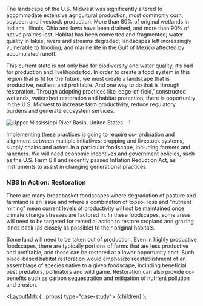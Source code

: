 

The landscape of the U.S. Midwest was significantly altered to accommodate extensive agricultural production, most commonly corn, soybean and livestock production. More than 80% of original wetlands in Indiana, Illinois, Ohio and Iowa have been drained, and more than 90% of native prairies lost. Habitat has been converted and fragmented; water quality in lakes, rivers and streams degraded; landscapes left increasingly vulnerable to flooding; and marine life in the Gulf of Mexico affected by accumulated runoff.

This current state is not only bad for biodiversity and water quality, it’s bad for production and livelihoods too. In order to create a food system in this region that is fit for the future, we must create a landscape that is productive, resilient and profitable. And one way to do that is through restoration. Through adopting practices like ‘edge-of-field,’ constructed wetlands, watershed restoration and habitat protection, there is opportunity in the U.S. Midwest to increase farm productivity, reduce regulatory burdens and generate ecosystem services.

<Image src="/images/case-studies/upper-mississippi-river-basin/01.jpg" alt="Upper Mississippi River Basin, United States - 1" width={1256} height={449} />

Implementing these practices is going to require co- ordination and alignment between multiple initiatives: cropping and livestock systems, supply chains and actors in a particular foodscape, including farmers and ranchers. We will need economic incentives and government policies, such as the U.S. Farm Bill and recently passed Inflation Reduction Act, as instruments to assist in changing generational practices.

### NBS In Action: Restoration

There are many breadbasket foodscapes where degradation of pasture and farmland is an issue and where a combination of topsoil loss and “nutrient mining” mean current levels of productivity will not be maintained once climate change stresses are factored in. In these foodscapes, some areas will need to be targeted for remedial action to restore cropland and grazing lands back (as closely as possible) to their original habitats.

Some land will need to be taken out of production. Even in highly productive foodscapes, there are typically portions of farms that are less productive and profitable, and these can be restored at a lower opportunity cost. Such place-based habitat restoration would emphasize reestablishment of an assemblage of species native to a given foodscape, including beneficial pest predators, pollinators and wild game. Restoration can also provide co-benefits such as carbon sequestration and mitigation of nutrient pollution and erosion.


  <LayoutMdx {...props} type="case-study">
    {children}
  </LayoutMdx>
);
